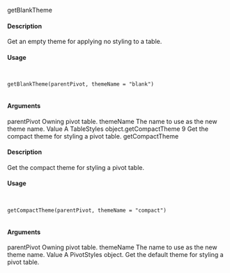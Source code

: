 getBlankTheme

#### Description

Get an empty theme for applying no styling to a table.

#### Usage
<pre><code>

getBlankTheme(parentPivot, themeName = "blank")

</code></pre>
#### Arguments

parentPivot Owning pivot table.
themeName The name to use as the new theme name.
Value
A TableStyles object.getCompactTheme
9
Get the compact theme for styling a pivot table.
getCompactTheme

#### Description

Get the compact theme for styling a pivot table.

#### Usage
<pre><code>

getCompactTheme(parentPivot, themeName = "compact")

</code></pre>
#### Arguments

parentPivot Owning pivot table.
themeName The name to use as the new theme name.
Value
A PivotStyles object.
Get the default theme for styling a pivot table.

